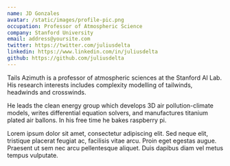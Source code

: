```yaml
---
name: JD Gonzales
avatar: /static/images/profile-pic.png
occupation: Professor of Atmospheric Science
company: Stanford University
email: address@yoursite.com
twitter: https://twitter.com/juliusdelta
linkedin: https://www.linkedin.com/in/juliusdelta
github: https://github.com/juliusdelta
---
```


Tails Azimuth is a professor of atmospheric sciences at the Stanford AI Lab. His research interests includes complexity modelling of tailwinds, headwinds and crosswinds.

He leads the clean energy group which develops 3D air pollution-climate models, writes differential equation solvers, and manufactures titanium plated air ballons. In his free time he bakes raspberry pi.

Lorem ipsum dolor sit amet, consectetur adipiscing elit. Sed neque elit, tristique placerat feugiat ac, facilisis vitae arcu. Proin eget egestas augue. Praesent ut sem nec arcu pellentesque aliquet. Duis dapibus diam vel metus tempus vulputate.
